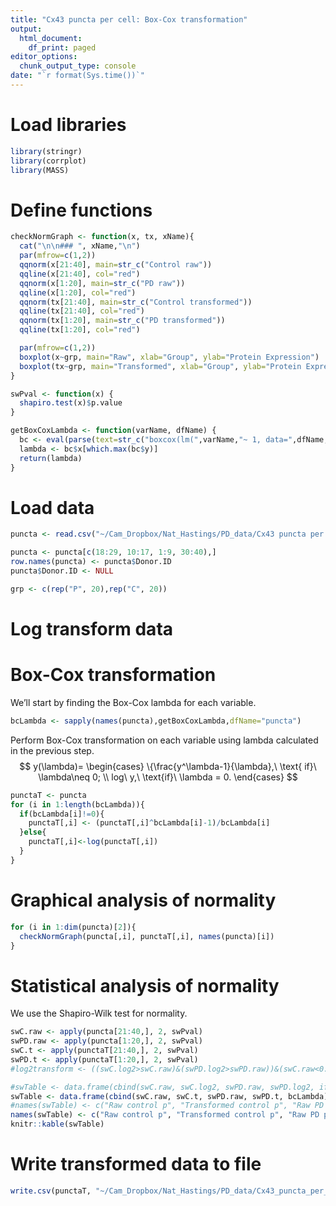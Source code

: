 ```yaml
---
title: "Cx43 puncta per cell: Box-Cox transformation"
output:
  html_document:
    df_print: paged
editor_options:
  chunk_output_type: console
date: "`r format(Sys.time())`"
---
```


# Load libraries
```r
library(stringr)
library(corrplot)
library(MASS)
```


# Define functions
```r
checkNormGraph <- function(x, tx, xName){
  cat("\n\n### ", xName,"\n")
  par(mfrow=c(1,2))
  qqnorm(x[21:40], main=str_c("Control raw"))
  qqline(x[21:40], col="red")
  qqnorm(x[1:20], main=str_c("PD raw"))
  qqline(x[1:20], col="red")
  qqnorm(tx[21:40], main=str_c("Control transformed"))
  qqline(tx[21:40], col="red")
  qqnorm(tx[1:20], main=str_c("PD transformed"))
  qqline(tx[1:20], col="red")

  par(mfrow=c(1,2))
  boxplot(x~grp, main="Raw", xlab="Group", ylab="Protein Expression")
  boxplot(tx~grp, main="Transformed", xlab="Group", ylab="Protein Expression")
}

swPval <- function(x) {
  shapiro.test(x)$p.value
}

getBoxCoxLambda <- function(varName, dfName) {
  bc <- eval(parse(text=str_c("boxcox(lm(",varName,"~ 1, data=",dfName,"),plotit=FALSE)")))
  lambda <- bc$x[which.max(bc$y)]
  return(lambda)
}


```

# Load data

```r

puncta <- read.csv("~/Cam_Dropbox/Nat_Hastings/PD_data/Cx43 puncta per cell - Sheet1.csv", header=T, na.string="NA")

puncta <- puncta[c(18:29, 10:17, 1:9, 30:40),]
row.names(puncta) <- puncta$Donor.ID
puncta$Donor.ID <- NULL

grp <- c(rep("P", 20),rep("C", 20))
```

# Log transform data

# Box-Cox transformation
We'll start by finding the Box-Cox lambda for each variable.
```r
bcLambda <- sapply(names(puncta),getBoxCoxLambda,dfName="puncta")
```

Perform Box-Cox transformation on each variable using lambda calculated in the previous step.
$$
y(\lambda)=
\begin{cases}
\{\frac{y^\lambda-1}{\lambda},\ \text{ if}\ \lambda\neq 0; \\
log\ y,\ \text{if}\ \lambda = 0.
\end{cases}
$$

```r
punctaT <- puncta
for (i in 1:length(bcLambda)){
  if(bcLambda[i]!=0){
    punctaT[,i] <- (punctaT[,i]^bcLambda[i]-1)/bcLambda[i]
  }else{
    punctaT[,i]<-log(punctaT[,i])
  }
}

```

# Graphical analysis of normality

```r
for (i in 1:dim(puncta)[2]){
  checkNormGraph(puncta[,i], punctaT[,i], names(puncta)[i])
}

```

# Statistical analysis of normality

We use the Shapiro-Wilk test for normality.
```r
swC.raw <- apply(puncta[21:40,], 2, swPval)
swPD.raw <- apply(puncta[1:20,], 2, swPval)
swC.t <- apply(punctaT[21:40,], 2, swPval)
swPD.t <- apply(punctaT[1:20,], 2, swPval)
#log2transform <- ((swC.log2>swC.raw)&(swPD.log2>swPD.raw))&(swC.raw<0.05|swPD.raw<0.05)
```

```r
#swTable <- data.frame(cbind(swC.raw, swC.log2, swPD.raw, swPD.log2, ifelse(log2transform,"yes","no")))
swTable <- data.frame(cbind(swC.raw, swC.t, swPD.raw, swPD.t, bcLambda))
#names(swTable) <- c("Raw control p", "Transformed control p", "Raw PD p", "Transformed PD p", "Log2 transform?")
names(swTable) <- c("Raw control p", "Transformed control p", "Raw PD p", "Transformed PD p", "Box-Cox Lambda")
knitr::kable(swTable)
```


# Write transformed data to file
```r
write.csv(punctaT, "~/Cam_Dropbox/Nat_Hastings/PD_data/Cx43_puncta_per_cell_BoxCox_transformed.csv", row.names=T, quote=F)
```